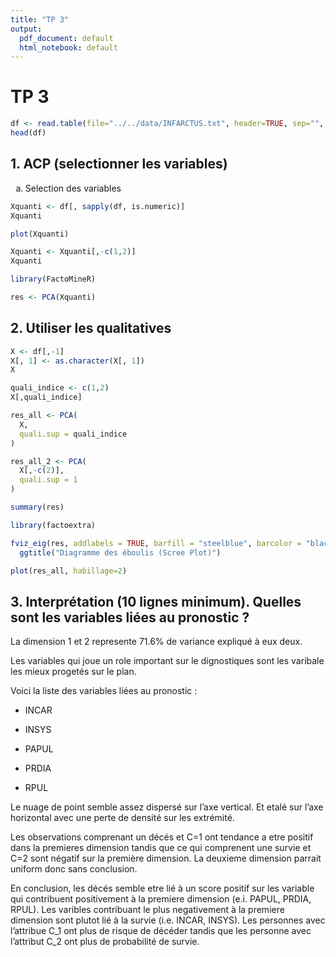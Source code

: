 ```yaml
---
title: "TP 3"
output:
  pdf_document: default
  html_notebook: default
---
```


# TP 3

```r
df <- read.table(file="../../data/INFARCTUS.txt", header=TRUE, sep="", stringsAsFactors=FALSE)
head(df)
```

## 1. ACP (selectionner les variables)

(a) Selection des variables

```r
Xquanti <- df[, sapply(df, is.numeric)]
Xquanti

```

```r
plot(Xquanti)
```

```r
Xquanti <- Xquanti[,-c(1,2)]
Xquanti
```

```r
library(FactoMineR)
```

```r
res <- PCA(Xquanti)
```

## 2. Utiliser les qualitatives

```r
X <- df[,-1]
X[, 1] <- as.character(X[, 1])
X
```

```r
quali_indice <- c(1,2)
X[,quali_indice]
```

```r
res_all <- PCA(
  X,
  quali.sup = quali_indice
)
```

```r
res_all_2 <- PCA(
  X[,-c(2)],
  quali.sup = 1
)
```

```r
summary(res)
```

```r
library(factoextra)
```

```r
fviz_eig(res, addlabels = TRUE, barfill = "steelblue", barcolor = "black") +
  ggtitle("Diagramme des éboulis (Scree Plot)")
```

```r
plot(res_all, habillage=2)
```

## 3. Interprétation (10 lignes minimum). Quelles sont les variables liées au pronostic ?

La dimension 1 et 2 represente 71.6% de variance expliqué à eux deux.

Les variables qui joue un role important sur le dignostiques sont les varibale les mieux progetés sur le plan.

Voici la liste des variables liées au pronostic :

-   INCAR

-   INSYS

-   PAPUL

-   PRDIA

-   RPUL

Le nuage de point semble assez dispersé sur l'axe vertical. Et etalé sur l'axe horizontal avec une perte de densité sur les extrémité.

Les observations comprenant un décés et C=1 ont tendance a etre positif dans la premieres dimension tandis que ce qui comprenent une survie et C=2 sont négatif sur la première dimension. La deuxieme dimension parrait uniform donc sans conclusion.

En conclusion, les décés semble etre lié à un score positif sur les variable qui contribuent positivement à la premiere dimension (e.i. PAPUL, PRDIA, RPUL). Les varibles contribuant le plus negativement à la premiere dimension sont plutot lié à la survie (i.e. INCAR, INSYS). Les personnes avec l'attribue C_1 ont plus de risque de décéder tandis que les personne avec l'attribut C_2 ont plus de probabilité de survie.

